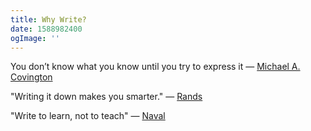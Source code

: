 ```yaml
---
title: Why Write?
date: 1588982400
ogImage: ''
---
```


You don’t know what you know until you try to express it — [Michael A. Covington](http://www.covingtoninnovations.com/mc/WriteThinkLearn.pdf)

"Writing it down makes you smarter." — [Rands](https://twitter.com/rands/status/322467734661246977)

"Write to learn, not to teach" — [Naval](https://twitter.com/naval/status/1258465386959257600)
